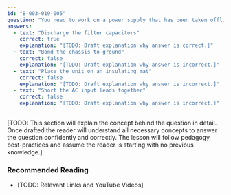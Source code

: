 ```yaml
---
id: "B-003-019-005"
question: "You need to work on a power supply that has been taken offline. What is the first thing you should do once the cabinet is open?"
answers:
  - text: "Discharge the filter capacitors"
    correct: true
    explanation: "[TODO: Draft explanation why answer is correct.]"
  - text: "Bond the chassis to ground"
    correct: false
    explanation: "[TODO: Draft explanation why answer is incorrect.]"
  - text: "Place the unit on an insulating mat"
    correct: false
    explanation: "[TODO: Draft explanation why answer is incorrect.]"
  - text: "Short the AC input leads together"
    correct: false
    explanation: "[TODO: Draft explanation why answer is incorrect.]"
---
```


[TODO: This section will explain the concept behind the question in detail. Once drafted the reader will understand all necessary concepts to answer the question confidently and correctly. The lesson will follow pedagogy best-practices and assume the reader is starting with no previous knowledge.]

### Recommended Reading

- [TODO: Relevant Links and YouTube Videos]
